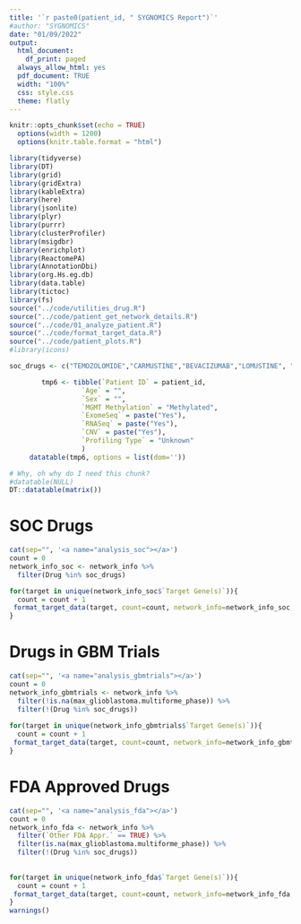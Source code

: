 ```yaml
---
title: '`r paste0(patient_id, " SYGNOMICS Report")`'
#author: "SYGNOMICS"
date: "01/09/2022"
output:
  html_document:
    df_print: paged
  always_allow_html: yes
  pdf_document: TRUE
  width: "100%"
  css: style.css
  theme: flatly
---
```


```r
knitr::opts_chunk$set(echo = TRUE)
  options(width = 1200)
  options(knitr.table.format = "html") 

```

```r
library(tidyverse)
library(DT)
library(grid)
library(gridExtra)
library(kableExtra)
library(here)
library(jsonlite)
library(plyr)
library(purrr)
library(clusterProfiler)
library(msigdbr)
library(enrichplot)
library(ReactomePA)
library(AnnotationDbi)
library(org.Hs.eg.db)
library(data.table)
library(tictoc)
library(fs)
source("../code/utilities_drug.R")
source("../code/patient_get_network_details.R")
source("../code/01_analyze_patient.R")
source("../code/format_target_data.R")
source("../code/patient_plots.R")
#library(icons)
```


```r
soc_drugs <- c("TEMOZOLOMIDE","CARMUSTINE","BEVACIZUMAB","LOMUSTINE", "NIMUSTINE","FOTEMUSTINE")
```


```r
        tmp6 <- tibble(`Patient ID` = patient_id,
                  `Age` = "",
                  `Sex` = "",
                  `MGMT Methylation` = "Methylated",
                  `ExomeSeq` = paste("Yes"),
                  `RNASeq` = paste("Yes"),
                  `CNV` = paste("Yes"),
                  `Profiling Type` = "Unknown"
                  )
     datatable(tmp6, options = list(dom=''))
```


```r
# Why, oh why do I need this chunk?
#datatable(NULL)
DT::datatable(matrix())
```


# SOC Drugs
```r
cat(sep="", '<a name="analysis_soc"></a>')
count = 0
network_info_soc <- network_info %>%
  filter(Drug %in% soc_drugs)

for(target in unique(network_info_soc$`Target Gene(s)`)){
  count = count + 1
 format_target_data(target, count=count, network_info=network_info_soc, clinical_trials, evidence)
}

```

# Drugs in GBM Trials
```r
cat(sep="", '<a name="analysis_gbmtrials"></a>')
count = 0
network_info_gbmtrials <- network_info %>%
  filter(!is.na(max_glioblastoma.multiforme_phase)) %>%
  filter(!(Drug %in% soc_drugs))
  
for(target in unique(network_info_gbmtrials$`Target Gene(s)`)){
  count = count + 1
 format_target_data(target, count=count, network_info=network_info_gbmtrials, clinical_trials, evidence)
}

```

# FDA Approved Drugs
```r
cat(sep="", '<a name="analysis_fda"></a>')
count = 0
network_info_fda <- network_info %>%
  filter(`Other FDA Appr.` == TRUE) %>%
  filter(is.na(max_glioblastoma.multiforme_phase)) %>%
  filter(!(Drug %in% soc_drugs))
 
  
for(target in unique(network_info_fda$`Target Gene(s)`)){
  count = count + 1
 format_target_data(target, count=count, network_info=network_info_fda, clinical_trials, evidence)
}
warnings()

```

